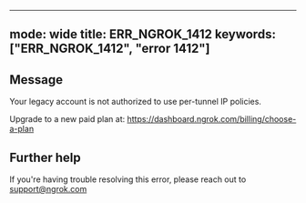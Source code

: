 
---
mode: wide
title: ERR_NGROK_1412
keywords: ["ERR_NGROK_1412", "error 1412"]
---

## Message
Your legacy account is not authorized to use per-tunnel IP policies.

Upgrade to a new paid plan at: https://dashboard.ngrok.com/billing/choose-a-plan




## Further help
If you're having trouble resolving this error, please reach out to [support@ngrok.com](mailto:support@ngrok.com?subject=Help%20with%20ERR_NGROK_1412)

